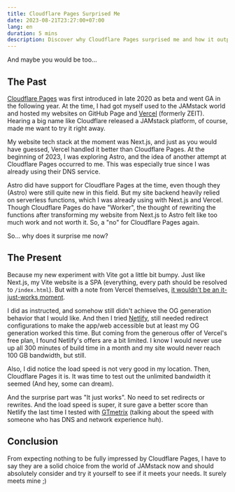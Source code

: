 ```yaml
---
title: Cloudflare Pages Surprised Me
date: 2023-08-21T23:27:00+07:00
lang: en
duration: 5 mins
description: Discover why Cloudflare Pages surprised me and how it outperformed other JAMstack platforms. Learn from my experience with Next.js, Astro, and Vite.
---
```


And maybe you would be too...

## The Past

[<span class="i-simple-icons-cloudflarepages" /> Cloudflare Pages](https://pages.cloudflare.com/) was first introduced in late 2020 as beta and went GA in the following year. At the time, I had got myself used to the JAMstack world and hosted my websites on GitHub Page and [<span class="i-simple-icons-vercel" /> Vercel](https://vercel.com/) (formerly ZEIT). Hearing a big name like Cloudflare released a JAMstack platform, of course, made me want to try it right away.

My website tech stack at the moment was Next.js, and just as you would have guessed, Vercel handled it better than Cloudflare Pages. At the beginning of 2023, I was exploring Astro, and the idea of another attempt at Cloudflare Pages occurred to me. This was especially true since I was already using their DNS service.

Astro did have support for Cloudflare Pages at the time, even though they (Astro) were still quite new in this field. But my site backend heavily relied on serverless functions, which I was already using with Next.js and Vercel. Though Cloudflare Pages do have "Worker", the thought of rewriting the functions after transforming my website from Next.js to Astro felt like too much work and not worth it. So, a "no" for Cloudflare Pages again.

So... why does it surprise me now?

## The Present

Because my new experiment with Vite got a little bit bumpy. Just like Next.js, my Vite website is a SPA (everything, every path should be resolved to `/index.html`). But with a note from Vercel themselves, [it wouldn't be an it-just-works moment](https://vercel.com/docs/frameworks/vite#using-vite-to-make-spas).

I did as instructed, and somehow still didn't achieve the OG generation behavior that I would like. And then I tried [<span class="i-simple-icons-netlify" /> Netlify](https://www.netlify.com), still needed redirect configurations to make the app/web accessible but at least my OG generation worked this time. But coming from the generous offer of Vercel's free plan, I found Netlify's offers are a bit limited. I know I would never use up all 300 minutes of build time in a month and my site would never reach 100 GB bandwidth, but still.

Also, I did notice the load speed is not very good in my location. Then, Cloudflare Pages it is. It was time to test out the unlimited bandwidth it seemed (And hey, some can dream).

And the surprise part was "It just works". No need to set redirects or rewrites. And the load speed is super, it sure gave a better score than Netlify the last time I tested with [GTmetrix](https://gtmetrix.com/reports/vinh.dev/eRt421z7/) (talking about the speed with someone who has DNS and network experience huh).

## Conclusion

From expecting nothing to be fully impressed by Cloudflare Pages, I have to say they are a solid choice from the world of JAMstack now and should absolutely consider and try it yourself to see if it meets your needs. It surely meets mine ;)
